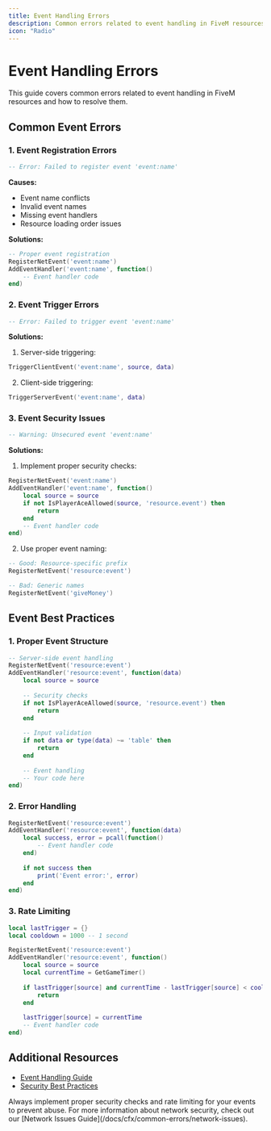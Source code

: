 ```yaml
---
title: Event Handling Errors
description: Common errors related to event handling in FiveM resources.
icon: "Radio"
---
```


# Event Handling Errors

This guide covers common errors related to event handling in FiveM resources and how to resolve them.

## Common Event Errors

### 1. Event Registration Errors
```lua
-- Error: Failed to register event 'event:name'
```

**Causes:**
- Event name conflicts
- Invalid event names
- Missing event handlers
- Resource loading order issues

**Solutions:**
```lua
-- Proper event registration
RegisterNetEvent('event:name')
AddEventHandler('event:name', function()
    -- Event handler code
end)
```

### 2. Event Trigger Errors
```lua
-- Error: Failed to trigger event 'event:name'
```

**Solutions:**
1. Server-side triggering:
```lua
TriggerClientEvent('event:name', source, data)
```

2. Client-side triggering:
```lua
TriggerServerEvent('event:name', data)
```

### 3. Event Security Issues
```lua
-- Warning: Unsecured event 'event:name'
```

**Solutions:**
1. Implement proper security checks:
```lua
RegisterNetEvent('event:name')
AddEventHandler('event:name', function()
    local source = source
    if not IsPlayerAceAllowed(source, 'resource.event') then
        return
    end
    -- Event handler code
end)
```

2. Use proper event naming:
```lua
-- Good: Resource-specific prefix
RegisterNetEvent('resource:event')

-- Bad: Generic names
RegisterNetEvent('giveMoney')
```

## Event Best Practices

### 1. Proper Event Structure
```lua
-- Server-side event handling
RegisterNetEvent('resource:event')
AddEventHandler('resource:event', function(data)
    local source = source
    
    -- Security checks
    if not IsPlayerAceAllowed(source, 'resource.event') then
        return
    end
    
    -- Input validation
    if not data or type(data) ~= 'table' then
        return
    end
    
    -- Event handling
    -- Your code here
end)
```

### 2. Error Handling
```lua
RegisterNetEvent('resource:event')
AddEventHandler('resource:event', function(data)
    local success, error = pcall(function()
        -- Event handler code
    end)
    
    if not success then
        print('Event error:', error)
    end
end)
```

### 3. Rate Limiting
```lua
local lastTrigger = {}
local cooldown = 1000 -- 1 second

RegisterNetEvent('resource:event')
AddEventHandler('resource:event', function()
    local source = source
    local currentTime = GetGameTimer()
    
    if lastTrigger[source] and currentTime - lastTrigger[source] < cooldown then
        return
    end
    
    lastTrigger[source] = currentTime
    -- Event handler code
end)
```

## Additional Resources

- [Event Handling Guide](https://docs.fivem.net/docs/scripting-manual/working-with-events/event-handling/)
- [Security Best Practices](https://docs.fivem.net/docs/scripting-manual/working-with-events/security/)

<Callout type="warning">
  Always implement proper security checks and rate limiting for your events to prevent abuse.
</Callout>

<Callout type="info">
  For more information about network security, check out our [Network Issues Guide](/docs/cfx/common-errors/network-issues).
</Callout> 